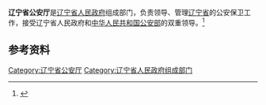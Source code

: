 {{Infobox PRCG
|color     = darkblue
|机构名称  = 辽宁省公安厅
|标志1     = Police Badge,P.R.China.svg
|标志1大小 = 120px
|标志1说明 = [[中华人民共和国人民警察警徽|中华人民共和国人民警察警徽]]
|职位1    = 厅长
|人员1    = [[郑艺_(政治人物)|郑　艺]]
|衔级1    =
|职位2    = 副厅长
|人员2    = [[潘春吉|潘春吉]]{{wrap}}[[刘家铎|刘家铎]]{{wrap}}[[周左盾|周左盾]]{{wrap}}[[周朝东|周朝东]]{{wrap}}[[马韶军|马韶军]]
|人数2    = 5
|业务上级 = [[中华人民共和国公安部|中华人民共和国公安部]]
|组织上级 = [[辽宁省人民政府|辽宁省人民政府]]
|中共上级 = [[中国共产党辽宁省委员会|中国共产党辽宁省委员会]]
|中共本级 = 中国共产党辽宁省公安厅委员会
|机构类型 = [[辽宁省人民政府|辽宁省人民政府]]组成部门<br />[[辽宁省|辽宁省]][[公安机关|公安机关]]
|行政级别 = 正地厅级
|时期1    =
|机构1    =
|时期2    =
|机构2    =
|时期3    =
|机构3    =
|时期4    =
|机构4    =
|时期5    =
|机构5    =
|地址1    = [[辽宁省|辽宁省]]
|电话0    =
|官网     = [http://gat.ln.gov.cn/ 辽宁省公安厅]
|信息公开 =
}}

'''辽宁省公安厅'''是[[辽宁省人民政府|辽宁省人民政府]]组成部门，负责领导、管理[[辽宁省|辽宁省]]的公安保卫工作，接受辽宁省人民政府和[[中华人民共和国公安部|中华人民共和国公安部]]的双重领导。<ref>{{Cite book|title=犯罪学大辞书|author=康树华, 王岱, 冯树梁主编|publisher=甘肃人民出版社|year=1995|location=兰州}}</ref>

== 参考资料 ==
{{reflist}}

[[Category:辽宁省公安厅|Category:辽宁省公安厅]]
[[Category:辽宁省人民政府组成部门|Category:辽宁省人民政府组成部门]]